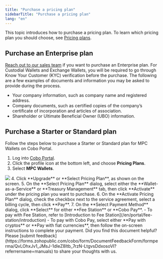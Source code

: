 ```yaml
---
title: "Purchase a pricing plan"
sidebarTitle: "Purchase a pricing plan"
lang: "en"
---
```


This topic introduces how to purchase a pricing plan. To learn which pricing plan you should choose, see [Pricing plans](/en/portal/bills-and-payments/introduction#pricing-plans).

## Purchase an Enterprise plan

[Reach out to our sales team](https://www.cobo.com/book-demo/?utm_source=product-manual&utm_medium=product&utm_campaign=pricing-plan-intro&utm_content=enterprise-contact-sales) if you want to purchase an Enterprise plan. For Custodial Wallets and Exchange Wallets, you will be required to go through Know Your Customer (KYC) verification before the purchase. The following are a few examples of documents and information you may be asked to provide during the process.

- Your company information, such as company name and registered address.
- Company documents, such as certified copies of the company’s certificate of incorporation and articles of association.
- Shareholder or Ultimate Beneficial Owner (UBO) information.

## Purchase a Starter or Standard plan

Follow the steps below to purchase a Starter or Standard plan for MPC Wallets on Cobo Portal. 

1. Log into [Cobo Portal](https://portal.cobo.com/login).
2. Click the profile icon at the bottom left, and choose **Pricing Plans**. 
3. Select **MPC Wallets**.
<img src="/en/images/bills-and-payments/purchase-plan.png" className="screenshot_full_screen"/>
4. Click **Upgrade** or **Select Pricing Plan**, as shown on the screen.
5. On the **Select Pricing Plan** dialog, select either the **Wallet-as-a-Service** or **Treasury Management** tab, then click **Activate** under the pricing plan you want to purchase.
6. On the **Activate Pricing Plan** dialog, check the checkbox next to the service agreement, select a billing cycle, then click **Pay**.
7. On the **Select Payment Method** dialog, click **Select** for either **Fee Station** or **Cobo Pay**.
    - To pay with Fee Station, refer to [Introduction to Fee Station](/en/portal/fee-station/introduction)
    - To pay with Cobo Pay, select either **Pay with cryptos** or **Pay with fiat currencies**, then follow the on-screen instructions to complete your payment.
<Tip>Did you find this document helpful? Please [submit feedback](https://forms.zohopublic.com/cobo/form/DocumentFeedbackForm/formperma/QvLOhxJv1_JMsJ-1dleZ8Itb_7rzN-LtgvsDdxosoVI?referrername=manuals) to share your thoughts with us.</Tip>
